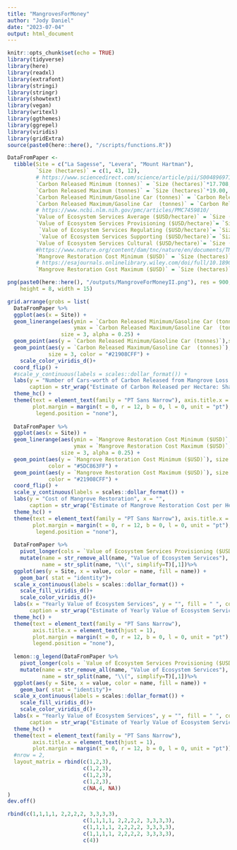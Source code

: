 ```yaml
---
title: "MangrovesForMoney"
author: "Jody Daniel"
date: "2023-07-04"
output: html_document
---
```


```r
knitr::opts_chunk$set(echo = TRUE)
library(tidyverse)
library(here)
library(readxl)
library(extrafont)
library(stringi)
library(stringr)
library(showtext)
library(vegan)
library(writexl)
library(ggthemes)
library(ggrepel)
library(viridis)
library(gridExtra)
source(paste0(here::here(), "/scripts/functions.R"))
```


```r
DataFromPaper <- 
  tibble(Site = c("La Sagesse", "Levera", "Mount Hartman"),
         `Size (hectares)` = c(1, 43, 12),
         # https://www.sciencedirect.com/science/article/pii/S0048969719354099
         `Carbon Released Minimum (tonnes)` = `Size (hectares)`*17.708,
         `Carbon Released Maximum (tonnes)` = `Size (hectares)`*19.00,
         `Carbon Released Minimum/Gasoline Car (tonnes)` = `Carbon Released Minimum (tonnes)`/4.6,
         `Carbon Released Maximum/Gasoline Car  (tonnes)` = `Carbon Released Maximum (tonnes)` /4.6,
         # https://www.ncbi.nlm.nih.gov/pmc/articles/PMC7459810/
         `Value of Ecosystem Services Average ($USD/hectare)` = `Size (hectares)`*21000,
         `Value of Ecosystem Services Provisioning ($USD/hectare)`= `Size (hectares)`*4897.79,
          `Value of Ecosystem Services Regulating ($USD/hectare)`= `Size (hectares)`*36100.91,
          `Value of Ecosystem Services Supporting ($USD/hectare)`= `Size (hectares)`*401.68,
         `Value of Ecosystem Services Cultural ($USD/hectare)`= `Size (hectares)`*49299.21,
         #https://www.nature.org/content/dam/tnc/nature/en/documents/TNC_MangroveCapital_140922.pdf
         `Mangrove Restoration Cost Minimum ($USD)` = `Size (hectares)`*23000, 
         # https://esajournals.onlinelibrary.wiley.com/doi/full/10.1890/15-1077 
         `Mangrove Restoration Cost Maximum ($USD)` = `Size (hectares)`*80000)

png(paste0(here::here(), "/outputs/MangroveForMoneyII.png"), res = 900, units = "in",
    height = 8, width = 15)

grid.arrange(grobs = list(
  DataFromPaper %>%
  ggplot(aes(x = Site)) +
  geom_linerange(aes(ymin = `Carbon Released Minimum/Gasoline Car (tonnes)`, 
                     ymax = `Carbon Released Maximum/Gasoline Car  (tonnes)`, x = Site),
                 size = 3, alpha = 0.25) +
  geom_point(aes(y = `Carbon Released Minimum/Gasoline Car (tonnes)`),size = 3, color = "#5DC863FF") +
  geom_point(aes(y = `Carbon Released Maximum/Gasoline Car  (tonnes)`), 
             size = 3, color = "#21908CFF") +
    scale_color_viridis_d()+
  coord_flip() +
  #scale_y_continuous(labels = scales::dollar_format()) +
  labs(y = "Number of Cars-worth of Carbon Released from Mangrove Loss Each Year", x = "",
       caption = str_wrap("Estimate of Carbon Released per Hectare: Sharma, Sahadev, et al. The impacts of degradation, deforestation and restoration on mangrove ecosystem carbon stocks across Cambodia. Science of the Total Environment 706 (2020): 135416.", 100))+
  theme_hc() +
  theme(text = element_text(family = "PT Sans Narrow"), axis.title.x = element_text(hjust = 1),
        plot.margin = margin(t = 0, r = 12, b = 0, l = 0, unit = "pt"),
         legend.position = "none"),
  
  DataFromPaper %>%
  ggplot(aes(x = Site)) +
  geom_linerange(aes(ymin = `Mangrove Restoration Cost Minimum ($USD)`, 
                     ymax = `Mangrove Restoration Cost Maximum ($USD)`, x = Site),
                 size = 3, alpha = 0.25) +
  geom_point(aes(y = `Mangrove Restoration Cost Minimum ($USD)`), size = 3,
             color = "#5DC863FF") +
  geom_point(aes(y = `Mangrove Restoration Cost Maximum ($USD)`), size = 3,
             color = "#21908CFF") +
  coord_flip() +
  scale_y_continuous(labels = scales::dollar_format()) +
  labs(y = "Cost of Mangrove Restoration", x = "",
       caption = str_wrap("Estimate of Mangrove Restoration Cost per Hectare: Menéndez, P., Lowrie, C., and Beck, M. W. (2022). “Building Mangrove Capital: Assessing the Benefit Cost Ratio for Mangrove Restoration Across the Wider Caribbean.” The Nature Conservancy, Arlington, VA", 100))+
  theme_hc() +
  theme(text = element_text(family = "PT Sans Narrow"), axis.title.x = element_text(hjust = 1),
        plot.margin = margin(t = 0, r = 12, b = 0, l = 0, unit = "pt"),
         legend.position = "none"),
  
  DataFromPaper %>%
    pivot_longer(cols = `Value of Ecosystem Services Provisioning ($USD/hectare)`:`Value of Ecosystem Services Cultural ($USD/hectare)`)%>%
    mutate(name = str_remove_all(name, "Value of Ecosystem Services"),
           name = str_split(name, "\\(", simplify=T)[,1])%>%
  ggplot(aes(y = Site, x = value, color = name, fill = name)) +
    geom_bar( stat = "identity")+
  scale_x_continuous(labels = scales::dollar_format()) +
    scale_fill_viridis_d()+
    scale_color_viridis_d()+
  labs(x = "Yearly Value of Ecosystem Services", y = "", fill = " ", color = " ", 
       caption = str_wrap("Estimate of Yearly Value of Ecosystem Services per Hectare: Getzner, Michael, and Muhammad Shariful Islam. Ecosystem services of mangrove forests: Results of a meta-analysis of economic values. International Journal of Environmental Research and Public Health 17.16 (2020): 5830.", 100))+
  theme_hc() +
  theme(text = element_text(family = "PT Sans Narrow"), 
        axis.title.x = element_text(hjust = 1),
        plot.margin = margin(t = 0, r = 12, b = 0, l = 0, unit = "pt"),
        legend.position = "none"),
  
  lemon::g_legend(DataFromPaper %>%
    pivot_longer(cols = `Value of Ecosystem Services Provisioning ($USD/hectare)`:`Value of Ecosystem Services Cultural ($USD/hectare)`)%>%
    mutate(name = str_remove_all(name, "Value of Ecosystem Services"),
           name = str_split(name, "\\(", simplify=T)[,1])%>%
  ggplot(aes(y = Site, x = value, color = name, fill = name)) +
    geom_bar( stat = "identity")+
  scale_x_continuous(labels = scales::dollar_format()) +
    scale_fill_viridis_d()+
    scale_color_viridis_d()+
  labs(x = "Yearly Value of Ecosystem Services", y = "", fill = " ", color = " ", 
       caption = str_wrap("Estimate of Yearly Value of Ecosystem Services per Hectare: Getzner, Michael, and Muhammad Shariful Islam. Ecosystem services of mangrove forests: Results of a meta-analysis of economic values. International Journal of Environmental Research and Public Health 17.16 (2020): 5830.", 100))+
  theme_hc() +
  theme(text = element_text(family = "PT Sans Narrow"), 
        axis.title.x = element_text(hjust = 1),
        plot.margin = margin(t = 0, r = 12, b = 0, l = 0, unit = "pt")))),
  #nrow = 2,
  layout_matrix = rbind(c(1,2,3),
                        c(1,2,3),
                        c(1,2,3),
                        c(1,2,3),
                        c(NA,4, NA))
)
dev.off()
```



```r

rbind(c(1,1,1,1, 2,2,2,2, 3,3,3,3),
                        c(1,1,1,1, 2,2,2,2, 3,3,3,3),
                        c(1,1,1,1, 2,2,2,2, 3,3,3,3),
                        c(1,1,1,1, 2,2,2,2, 3,3,3,3),
                        c(4))
```